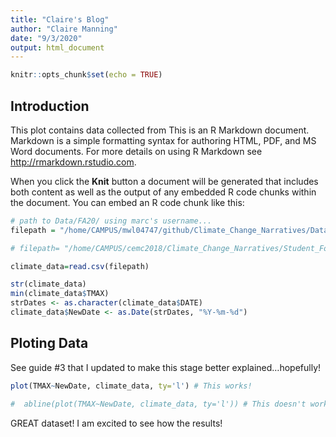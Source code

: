 ```yaml
---
title: "Claire's Blog"
author: "Claire Manning"
date: "9/3/2020"
output: html_document
---
```


```r
knitr::opts_chunk$set(echo = TRUE)
```

## Introduction

This plot contains data collected from This is an R Markdown document. Markdown is a simple formatting syntax for authoring HTML, PDF, and MS Word documents. For more details on using R Markdown see <http://rmarkdown.rstudio.com>.

When you click the **Knit** button a document will be generated that includes both content as well as the output of any embedded R code chunks within the document. You can embed an R code chunk like this:

```r
# path to Data/FA20/ using marc's username...
filepath = "/home/CAMPUS/mwl04747/github/Climate_Change_Narratives/Data/FA20/manning_mccall_data.csv"

# filepath= "/home/CAMPUS/cemc2018/Climate_Change_Narratives/Student_Folders/Manning/manning_mccall_data.csv"

climate_data=read.csv(filepath)

str(climate_data)
min(climate_data$TMAX)
strDates <- as.character(climate_data$DATE)
climate_data$NewDate <- as.Date(strDates, "%Y-%m-%d")
```


## Ploting Data

See guide #3 that I updated to make this stage better explained...hopefully!

```r
plot(TMAX~NewDate, climate_data, ty='l') # This works!

#  abline(plot(TMAX~NewDate, climate_data, ty='l')) # This doesn't work!
```

GREAT dataset!  I am excited to see how the results!
